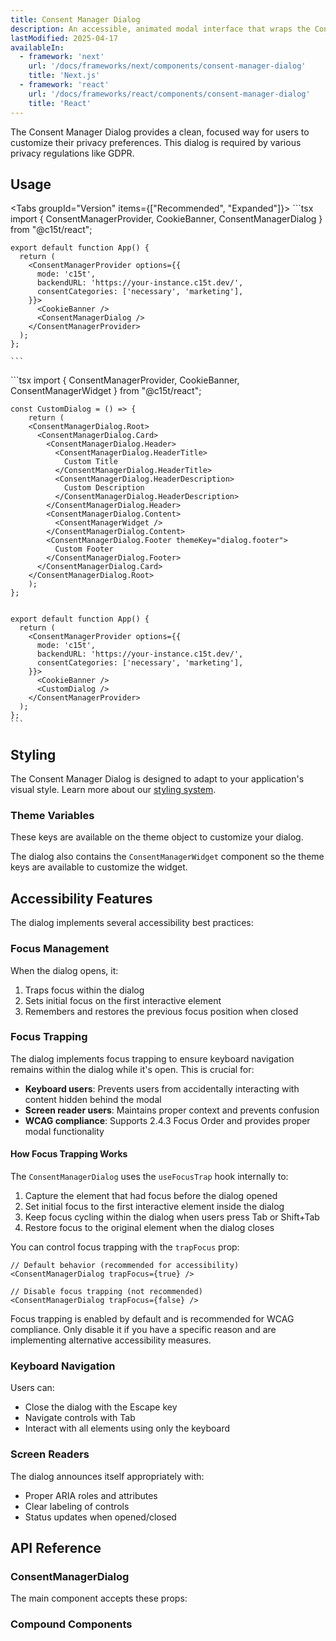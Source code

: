 ```yaml
---
title: Consent Manager Dialog
description: An accessible, animated modal interface that wraps the Consent Manager Widget for a focused privacy customization experience.
lastModified: 2025-04-17
availableIn:
  - framework: 'next'
    url: '/docs/frameworks/next/components/consent-manager-dialog'
    title: 'Next.js'
  - framework: 'react'
    url: '/docs/frameworks/react/components/consent-manager-dialog'
    title: 'React'
---
```


The Consent Manager Dialog provides a clean, focused way for users to customize their privacy preferences. This dialog is required by various privacy regulations like GDPR.

## Usage

<Tabs groupId="Version" items={["Recommended", "Expanded"]}>
  <Tab value="Recommended">
    ```tsx
    import { ConsentManagerProvider, CookieBanner, ConsentManagerDialog } from "@c15t/react";

    export default function App() {
      return (
        <ConsentManagerProvider options={{
          mode: 'c15t',
          backendURL: 'https://your-instance.c15t.dev/',
          consentCategories: ['necessary', 'marketing'],
        }}>
          <CookieBanner /> 
          <ConsentManagerDialog />
        </ConsentManagerProvider>
      );
    };

    ```
  </Tab>

  <Tab value="expanded">
    ```tsx
    import { ConsentManagerProvider, CookieBanner, ConsentManagerWidget } from "@c15t/react";

    const CustomDialog = () => {
    	return (
        <ConsentManagerDialog.Root>
          <ConsentManagerDialog.Card>
            <ConsentManagerDialog.Header>
              <ConsentManagerDialog.HeaderTitle>
                Custom Title
              </ConsentManagerDialog.HeaderTitle>
              <ConsentManagerDialog.HeaderDescription>
                Custom Description
              </ConsentManagerDialog.HeaderDescription>
            </ConsentManagerDialog.Header>
            <ConsentManagerDialog.Content>
              <ConsentManagerWidget />
            </ConsentManagerDialog.Content>
            <ConsentManagerDialog.Footer themeKey="dialog.footer">
              Custom Footer
            </ConsentManagerDialog.Footer>
          </ConsentManagerDialog.Card>
        </ConsentManagerDialog.Root>
    	);
    };


    export default function App() {
      return (
        <ConsentManagerProvider options={{
          mode: 'c15t',
          backendURL: 'https://your-instance.c15t.dev/',
          consentCategories: ['necessary', 'marketing'],
        }}>
          <CookieBanner />
          <CustomDialog /> 
        </ConsentManagerProvider>
      );
    };
    ```
  </Tab>
</Tabs>

## Styling

The Consent Manager Dialog is designed to adapt to your application's visual style. Learn more about our [styling system](/docs/react/styling/overview).

### Theme Variables

These keys are available on the theme object to customize your dialog.

The dialog also contains the `ConsentManagerWidget` component so the theme keys are available to customize the widget.

<AutoTypeTable path="./packages/react/src/components/consent-manager-dialog/theme.ts" name="ConsentManagerDialogTheme" />

## Accessibility Features

The dialog implements several accessibility best practices:

### Focus Management

When the dialog opens, it:

1. Traps focus within the dialog
2. Sets initial focus on the first interactive element
3. Remembers and restores the previous focus position when closed

### Focus Trapping

The dialog implements focus trapping to ensure keyboard navigation remains within the dialog while it's open. This is crucial for:

- **Keyboard users**: Prevents users from accidentally interacting with content hidden behind the modal
- **Screen reader users**: Maintains proper context and prevents confusion
- **WCAG compliance**: Supports 2.4.3 Focus Order and provides proper modal functionality

#### How Focus Trapping Works

The `ConsentManagerDialog` uses the `useFocusTrap` hook internally to:

1. Capture the element that had focus before the dialog opened
2. Set initial focus to the first interactive element inside the dialog
3. Keep focus cycling within the dialog when users press Tab or Shift+Tab
4. Restore focus to the original element when the dialog closes

You can control focus trapping with the `trapFocus` prop:

```tsx
// Default behavior (recommended for accessibility)
<ConsentManagerDialog trapFocus={true} />

// Disable focus trapping (not recommended)
<ConsentManagerDialog trapFocus={false} />
```

<Callout type="info">
  Focus trapping is enabled by default and is recommended for WCAG compliance. Only disable it if you have a specific reason and are implementing alternative accessibility measures.
</Callout>

### Keyboard Navigation

Users can:

- Close the dialog with the Escape key
- Navigate controls with Tab
- Interact with all elements using only the keyboard

### Screen Readers

The dialog announces itself appropriately with:

- Proper ARIA roles and attributes
- Clear labeling of controls
- Status updates when opened/closed

## API Reference

### ConsentManagerDialog

The main component accepts these props:

<AutoTypeTable path="./packages/react/src/components/consent-manager-dialog/consent-manager-dialog.tsx" name="ConsentManagerDialogProps" />

### Compound Components

<AutoTypeTable path="./packages/react/src/components/consent-manager-dialog/index.ts" name="ConsentManagerDialogCompoundComponent" />
